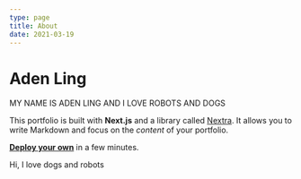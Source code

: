 ```yaml
---
type: page
title: About
date: 2021-03-19
---
```


# Aden Ling

MY NAME IS ADEN LING AND I LOVE ROBOTS AND DOGS


This portfolio is built with **Next.js** and a library called [Nextra](https://nextra.vercel.app/). It allows you to write Markdown and focus on the _content_ of your portfolio.

[**Deploy your own**](https://vercel.com/new/clone?repository-url=https://github.com/vercel/next.js/tree/canary/examples/blog&project-name=portfolio&repository-name=portfolio) in a few minutes.

Hi,
I love dogs and robots


